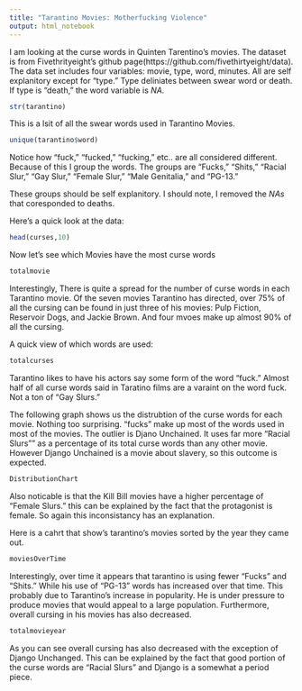 ---
title: "Tarantino Movies: Motherfucking Violence"
output: html_notebook
---


I am looking at the curse words in Quinten Tarentino's movies. The dataset is from Fivethrityeight's github page(https://github.com/fivethirtyeight/data). The data set includes four variables: movie, type, word, minutes. All are self explanitory except for "type." Type deliniates between swear word or death. If type is "death," the word variable is *NA.* 

```{r}
str(tarantino)
```

This is a lsit of all the swear words used in Tarantino Movies. 

```{r}
unique(tarantino$word)
```

 Notice how "fuck," "fucked," "fucking," etc.. are all considered different. Because of this I group the words. The groups are "Fucks," "Shits," "Racial Slur," "Gay Slur," "Female Slur," "Male Genitalia," and "PG-13."
 
 These groups should be self explanitory. I should note, I removed the *NAs* that coresponded to deaths.
 
Here's a quick look at the data:
```{r}
head(curses,10)
```

Now let's see which Movies have the most curse words
```{r}
totalmovie
```

Interestingly, There is quite a spread for the number of curse words in each Tarantino movie. Of the seven movies Tarantino has directed, over 75% of all the cursing can be found in just three of his movies: Pulp Fiction, Reservoir Dogs, and Jackie Brown. And four mvoes make up almost 90% of all the cursing.

A quick view of which words are used:
```{r}
totalcurses
```

Tarantino likes to have his actors say some form of the word "fuck." Almost half of all curse words said in Taratino films are a varaint on the word fuck. Not a ton of "Gay Slurs."

The following graph shows us the distrubtion of the curse words for each movie. Nothing too surprising. "fucks" make up most of the words used in most of the movies. The outlier is Djano Unchained. It uses far more "Racial Slurs"" as a percentage of its total curse words than any other movie. However Django Unchained is a movie about slavery, so this outcome is expected.
```{r}
DistributionChart
```

Also noticable is that the Kill Bill movies have a higher percentage of "Female Slurs." this can be explained by the fact that the protagonist is female. So again this inconsistancy has an explanation.

Here is a cahrt that show's tarantino's movies sorted by the year they came out.
```{r}
moviesOverTime
```


Interestingly, over time it appears that tarantino is using fewer "Fucks" and "Shits." While his use of "PG-13" words has increased over that time. This probably due to Tarantino's increase in popularity. He is under pressure to produce movies that would appeal to a large population. Furthermore, overall cursing in his movies has also decreased. 

```{r}
totalmovieyear
```

As you can see overall cursing has also decreased with the exception of Django Unchanged. This can be explained by the fact that good portion of the curse words are "Racial Slurs" and Django is a somewhat a period piece.























